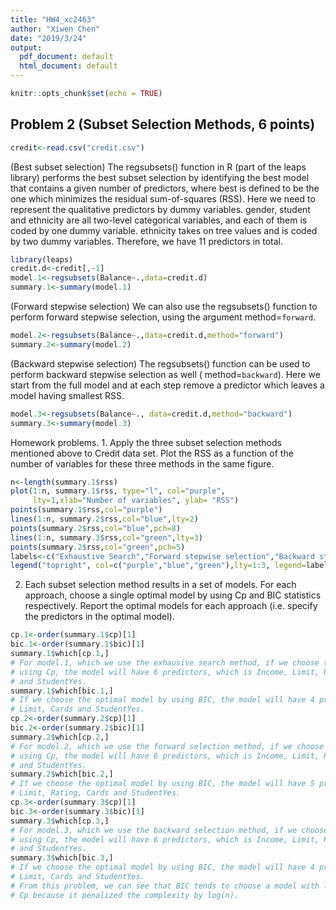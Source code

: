 ```yaml
---
title: "HW4_xc2463"
author: "Xiwen Chen"
date: "2019/3/24"
output:
  pdf_document: default
  html_document: default
---
```


```r
knitr::opts_chunk$set(echo = TRUE)
```

## Problem 2 (Subset Selection Methods, 6 points)
```r
credit<-read.csv("credit.csv")
```
 (Best subset selection) The regsubsets() function in R (part of the leaps library) performs the 
best subset selection by identifying the best model that contains a given number of predictors, 
where best is defined to be the one which minimizes the residual sum-of-squares (RSS).
Here we need to represent the qualitative predictors by dummy variables. gender, student and 
ethnicity are all two-level categorical variables, and each of them is coded by one dummy 
variable. ethnicity takes on tree values and is coded by two dummy variables. Therefore, we have 
11 predictors in total.
```r
library(leaps)
credit.d<-credit[,-1]
model.1<-regsubsets(Balance~.,data=credit.d)
summary.1<-summary(model.1)
```

(Forward stepwise selection) We can also use the regsubsets() function to perform forward stepwise
selection, using the argument method=``forward``.
```r
model.2<-regsubsets(Balance~.,data=credit.d,method="forward")
summary.2<-summary(model.2)
```

(Backward stepwise selection) The regsubsets() function can be used to perform backward stepwise
selection as well ( method=``backward``). Here we start from the full model and at each step remove a predictor which leaves a model having smallest RSS.
```r
model.3<-regsubsets(Balance~., data=credit.d,method="backward")
summary.3<-summary(model.3)
```

Homework problems.
1. Apply the three subset selection methods mentioned above to Credit data set. Plot the RSS as a function of the number of variables for these three methods in the same figure.
```r
n<-length(summary.1$rss)
plot(1:n, summary.1$rss, type="l", col="purple",
     lty=1,xlab="Number of variables", ylab= "RSS")
points(summary.1$rss,col="purple")
lines(1:n, summary.2$rss,col="blue",lty=2)
points(summary.2$rss,col="blue",pch=8)
lines(1:n, summary.3$rss,col="green",lty=3)
points(summary.2$rss,col="green",pch=5)
labels<-c("Exhaustive Search","Forward stepwise selection","Backward stepwise selection")
legend("topright", col=c("purple","blue","green"),lty=1:3, legend=labels)
```

2. Each subset selection method results in a set of models. For each approach, choose a single optimal model by using Cp and BIC statistics respectively. Report the optimal models for each approach (i.e. specify the predictors in the optimal model).
```r
cp.1<-order(summary.1$cp)[1]
bic.1<-order(summary.1$bic)[1]
summary.1$which[cp.1,]
# For model.1, which we use the exhausive search method, if we choose the optimal model by
# using Cp, the model will have 6 predictors, which is Income, Limit, Rating, Cards, Age,
# and StudentYes.
summary.1$which[bic.1,]
# If we choose the optimal model by using BIC, the model will have 4 predictors, which is Income, 
# Limit, Cards and StudentYes.
cp.2<-order(summary.2$cp)[1]
bic.2<-order(summary.2$bic)[1]
summary.2$which[cp.2,]
# For model.2, which we use the forward selection method, if we choose the optimal model by
# using Cp, the model will have 6 predictors, which is Income, Limit, Rating, Cards, Age,
# and StudentYes.
summary.2$which[bic.2,]
# If we choose the optimal model by using BIC, the model will have 5 predictors, which is Income, 
# Limit, Rating, Cards and StudentYes.
cp.3<-order(summary.3$cp)[1]
bic.3<-order(summary.3$bic)[1]
summary.3$which[cp.3,]
# For model.3, which we use the backward selection method, if we choose the optimal model by
# using Cp, the model will have 6 predictors, which is Income, Limit, Rating, Cards, Age,
# and StudentYes.
summary.3$which[bic.3,]
# If we choose the optimal model by using BIC, the model will have 4 predictors, which is Income, 
# Limit, Cards and StudentYes.
# From this problem, we can see that BIC tends to choose a model with less variables compared to
# Cp because it penalized the complexity by log(n).
```

